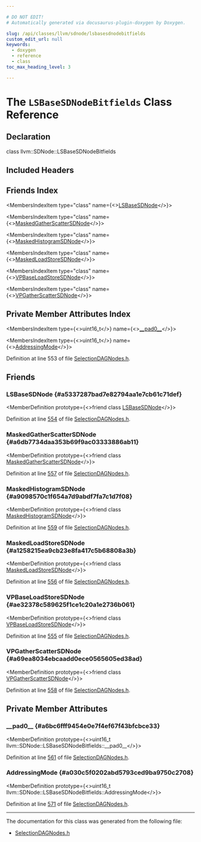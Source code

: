```yaml
---

# DO NOT EDIT!
# Automatically generated via docusaurus-plugin-doxygen by Doxygen.

slug: /api/classes/llvm/sdnode/lsbasesdnodebitfields
custom_edit_url: null
keywords:
  - doxygen
  - reference
  - class
toc_max_heading_level: 3

---
```





# The `LSBaseSDNodeBitfields` Class Reference

<DoxygenPage pluginConfig={pluginConfig}>



## Declaration

<CodeBlock>class llvm::SDNode::LSBaseSDNodeBitfields</CodeBlock>

## Included Headers

<IncludesList>
<IncludesListItem
  filePath="llvm/CodeGen/SelectionDAGNodes.h"
  permalink="/docs/api/files/include/include/llvm/include/llvm/codegen/selectiondagnodes-h"
  isLocal="true" />
</IncludesList>

## Friends Index

<MembersIndex>

<MembersIndexItem
  type="class"
  name={<><a href="#a5337287bad7e82794aa1e7cb61c71def">LSBaseSDNode</a></>}>
</MembersIndexItem>

<MembersIndexItem
  type="class"
  name={<><a href="#a6db7734daa353b69f9ac03333886ab11">MaskedGatherScatterSDNode</a></>}>
</MembersIndexItem>

<MembersIndexItem
  type="class"
  name={<><a href="#a9098570c1f654a7d9abdf7fa7c1d7f08">MaskedHistogramSDNode</a></>}>
</MembersIndexItem>

<MembersIndexItem
  type="class"
  name={<><a href="#a1258215ea9cb23e8fa417c5b68808a3b">MaskedLoadStoreSDNode</a></>}>
</MembersIndexItem>

<MembersIndexItem
  type="class"
  name={<><a href="#ae32378c589625f1ce1c20a1e2736b061">VPBaseLoadStoreSDNode</a></>}>
</MembersIndexItem>

<MembersIndexItem
  type="class"
  name={<><a href="#a69ea8034ebcaadd0ece0565605ed38ad">VPGatherScatterSDNode</a></>}>
</MembersIndexItem>

</MembersIndex>

## Private Member Attributes Index

<MembersIndex>

<MembersIndexItem
  type={<>uint16&#95;t</>}
  name={<><a href="#a6bc6fff9454e0e7f4ef67f43bfcbce33">&#95;&#95;pad0&#95;&#95;</a></>}>
</MembersIndexItem>

<MembersIndexItem
  type={<>uint16&#95;t</>}
  name={<><a href="#a030c5f0202abd5793ced9ba9750c2708">AddressingMode</a></>}>
</MembersIndexItem>

</MembersIndex>


Definition at line 553 of file <a href="/docs/api/files/include/include/llvm/include/llvm/codegen/selectiondagnodes-h">SelectionDAGNodes.h</a>.

<SectionDefinition>

## Friends

### LSBaseSDNode {#a5337287bad7e82794aa1e7cb61c71def}

<MemberDefinition
  prototype={<>friend class <a href="/docs/api/classes/llvm/lsbasesdnode">LSBaseSDNode</a></>}>

Definition at line <a href="/docs/api/files/include/include/llvm/include/llvm/codegen/selectiondagnodes-h/#l00554">554</a> of file <a href="/docs/api/files/include/include/llvm/include/llvm/codegen/selectiondagnodes-h">SelectionDAGNodes.h</a>.
</MemberDefinition>

### MaskedGatherScatterSDNode {#a6db7734daa353b69f9ac03333886ab11}

<MemberDefinition
  prototype={<>friend class <a href="/docs/api/classes/llvm/maskedgatherscattersdnode">MaskedGatherScatterSDNode</a></>}>

Definition at line <a href="/docs/api/files/include/include/llvm/include/llvm/codegen/selectiondagnodes-h/#l00557">557</a> of file <a href="/docs/api/files/include/include/llvm/include/llvm/codegen/selectiondagnodes-h">SelectionDAGNodes.h</a>.
</MemberDefinition>

### MaskedHistogramSDNode {#a9098570c1f654a7d9abdf7fa7c1d7f08}

<MemberDefinition
  prototype={<>friend class <a href="/docs/api/classes/llvm/maskedhistogramsdnode">MaskedHistogramSDNode</a></>}>

Definition at line <a href="/docs/api/files/include/include/llvm/include/llvm/codegen/selectiondagnodes-h/#l00559">559</a> of file <a href="/docs/api/files/include/include/llvm/include/llvm/codegen/selectiondagnodes-h">SelectionDAGNodes.h</a>.
</MemberDefinition>

### MaskedLoadStoreSDNode {#a1258215ea9cb23e8fa417c5b68808a3b}

<MemberDefinition
  prototype={<>friend class <a href="/docs/api/classes/llvm/maskedloadstoresdnode">MaskedLoadStoreSDNode</a></>}>

Definition at line <a href="/docs/api/files/include/include/llvm/include/llvm/codegen/selectiondagnodes-h/#l00556">556</a> of file <a href="/docs/api/files/include/include/llvm/include/llvm/codegen/selectiondagnodes-h">SelectionDAGNodes.h</a>.
</MemberDefinition>

### VPBaseLoadStoreSDNode {#ae32378c589625f1ce1c20a1e2736b061}

<MemberDefinition
  prototype={<>friend class <a href="/docs/api/classes/llvm/vpbaseloadstoresdnode">VPBaseLoadStoreSDNode</a></>}>

Definition at line <a href="/docs/api/files/include/include/llvm/include/llvm/codegen/selectiondagnodes-h/#l00555">555</a> of file <a href="/docs/api/files/include/include/llvm/include/llvm/codegen/selectiondagnodes-h">SelectionDAGNodes.h</a>.
</MemberDefinition>

### VPGatherScatterSDNode {#a69ea8034ebcaadd0ece0565605ed38ad}

<MemberDefinition
  prototype={<>friend class <a href="/docs/api/classes/llvm/vpgatherscattersdnode">VPGatherScatterSDNode</a></>}>

Definition at line <a href="/docs/api/files/include/include/llvm/include/llvm/codegen/selectiondagnodes-h/#l00558">558</a> of file <a href="/docs/api/files/include/include/llvm/include/llvm/codegen/selectiondagnodes-h">SelectionDAGNodes.h</a>.
</MemberDefinition>

</SectionDefinition>

<SectionDefinition>

## Private Member Attributes

### &#95;&#95;pad0&#95;&#95; {#a6bc6fff9454e0e7f4ef67f43bfcbce33}

<MemberDefinition
  prototype={<>uint16&#95;t llvm::SDNode::LSBaseSDNodeBitfields::&#95;&#95;pad0&#95;&#95;</>}>

Definition at line <a href="/docs/api/files/include/include/llvm/include/llvm/codegen/selectiondagnodes-h/#l00561">561</a> of file <a href="/docs/api/files/include/include/llvm/include/llvm/codegen/selectiondagnodes-h">SelectionDAGNodes.h</a>.
</MemberDefinition>

### AddressingMode {#a030c5f0202abd5793ced9ba9750c2708}

<MemberDefinition
  prototype={<>uint16&#95;t llvm::SDNode::LSBaseSDNodeBitfields::AddressingMode</>}>

Definition at line <a href="/docs/api/files/include/include/llvm/include/llvm/codegen/selectiondagnodes-h/#l00571">571</a> of file <a href="/docs/api/files/include/include/llvm/include/llvm/codegen/selectiondagnodes-h">SelectionDAGNodes.h</a>.
</MemberDefinition>

</SectionDefinition>

<hr/>

The documentation for this class was generated from the following file:

<ul>
<li><a href="/docs/api/files/include/include/llvm/include/llvm/codegen/selectiondagnodes-h">SelectionDAGNodes.h</a></li>
</ul>

</DoxygenPage>
